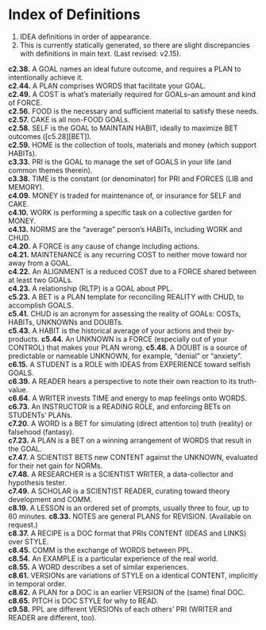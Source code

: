 
# Index of Definitions

1. IDEA definitions in order of appearance. 
2. This is currently statically generated, so there are slight discrepancies with definitions in main text. (Last revised: v2.15).

**c2.38.**	A GOAL names an ideal future outcome, and requires a PLAN to intentionally achieve it.  
**c2.44.**	A PLAN comprises WORDS that facilitate your GOAL.   
**c2.49.**	A COST is what's materially required for GOALs--an amount and kind of FORCE.  
**c2.56.**	FOOD is the necessary and sufficient material to satisfy these needs.  
**c2.57.**	CAKE is all non-FOOD GOALs.  
**c2.58.**	SELF is the GOAL to MAINTAIN HABIT, ideally to maximize BET outcomes ([c5.28][BET]).  
**c2.59.**	HOME is the collection of tools, materials and money (which support HABITs).  
**c3.33.**	PRI is the GOAL to manage the set of GOALS in your life (and common themes therein).  
**c3.38.**	TIME is the constant (or denominator) for PRI and FORCES (LIB and MEMORY).   
**c4.09.**	MONEY is traded for maintenance of, or insurance for SELF and CAKE.  
**c4.10.**  WORK is performing a specific task on a collective garden for MONEY.  
**c4.13.**	NORMS are the "average" person's HABITs, including WORK and CHUD.  
**c4.20.**	A FORCE is any cause of change including actions.  
**c4.21.**	MAINTENANCE is any recurring COST to neither move toward nor away from a GOAL.   
**c4.22.**	An ALIGNMENT is a reduced COST due to a FORCE shared between at least two GOALs.   
**c4.23.**	A relationship (RLTP) is a GOAL about PPL.   
**c5.23.**	A BET is a PLAN template for reconciling REALITY with CHUD, to accomplish GOALS.  
**c5.41.**	CHUD is an acronym for assessing the reality of GOALs: COSTs, HABITs, UNKNOWNs and DOUBTs.  
**c5.43.**	A HABIT is the historical average of your actions and their by-products.
**c5.44.**	An UNKNOWN is a FORCE (especially out of your CONTROL) that makes your PLAN wrong.
**c5.48.**	A DOUBT is a source of predictable or nameable UNKNOWN, for example, "denial" or "anxiety".  
**c6.15.**	A STUDENT is a ROLE with IDEAS from EXPERIENCE toward selfish GOALS.  
**c6.39.**	A READER hears a perspective to note their own reaction to its truth-value.  
**c6.64.**	A WRITER invests TIME and energy to map feelings onto WORDS.  
**c6.73.**	An INSTRUCTOR is a READING ROLE, and enforcing BETs on STUDENTs' PLANs.  
**c7.20.**	A WORD is a BET for simulating (direct attention to) truth (reality) or falsehood (fantasy).  
**c7.23.**	A PLAN is a BET on a winning arrangement of WORDS that result in the GOAL.  
**c7.47.**	A SCIENTIST BETS new CONTENT against the UNKNOWN, evaluated for their net gain for NORMs.  
**c7.48.**	A RESEARCHER is a SCIENTIST WRITER, a data-collector and hypothesis tester.   
**c7.49.**	A SCHOLAR is a SCIENTIST READER, curating toward theory development and COMM.  
**c8.19.**	A LESSON is an ordered set of prompts, usually three to four, up to 60 minutes.
**c8.33.**	NOTES are general PLANS for REVISION. (Available on request.)  
**c8.37.**	A RECIPE is a DOC format that PRIs CONTENT (IDEAS and LINKS) over STYLE.  
**c8.45.**	COMM is the exchange of WORDS between PPL.   
**c8.54.**	An EXAMPLE is a particular experience of the real world.   
**c8.55.**	A WORD describes a set of similar experiences.   
**c8.61.**	VERSIONs are variations of STYLE on a identical CONTENT, implicitly in temporal order.   
**c8.62.**	A PLAN for a DOC is an earlier VERSION of the (same) final DOC.  
**c8.65.**	PITCH is DOC STYLE for why to READ.   
**c9.58.**	PPL are different VERSIONs of each others' PRI (WRITER and READER are different, too).

